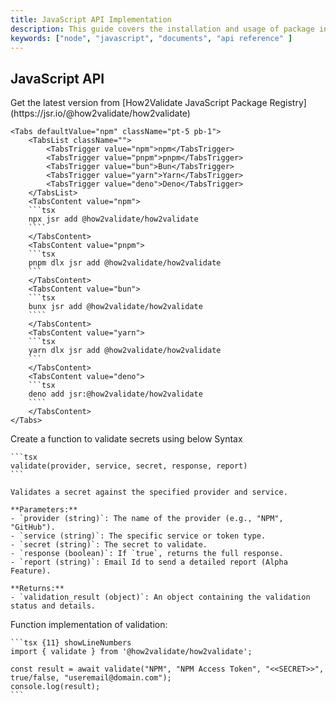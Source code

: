```yaml
---
title: JavaScript API Implementation
description: This guide covers the installation and usage of package in JavaScript.
keywords: ["node", "javascript", "documents", "api reference" ]
---
```


## JavaScript API

<Step>
  <StepItem title="Install How2Validate dependency">
    Get the latest version from [How2Validate JavaScript Package Registry](https://jsr.io/@how2validate/how2validate)

    <Tabs defaultValue="npm" className="pt-5 pb-1">
        <TabsList className="">
            <TabsTrigger value="npm">npm</TabsTrigger>
            <TabsTrigger value="pnpm">pnpm</TabsTrigger>
            <TabsTrigger value="bun">Bun</TabsTrigger>
            <TabsTrigger value="yarn">Yarn</TabsTrigger>
            <TabsTrigger value="deno">Deno</TabsTrigger>
        </TabsList>
        <TabsContent value="npm">
        ```tsx 
        npx jsr add @how2validate/how2validate
        ````
        </TabsContent>
        <TabsContent value="pnpm">
        ```tsx 
        pnpm dlx jsr add @how2validate/how2validate
        ```
        </TabsContent>
        <TabsContent value="bun">
        ```tsx 
        bunx jsr add @how2validate/how2validate
        ````
        </TabsContent>
        <TabsContent value="yarn">
        ```tsx 
        yarn dlx jsr add @how2validate/how2validate
        ```
        </TabsContent>
        <TabsContent value="deno">
        ```tsx 
        deno add jsr:@how2validate/how2validate
        ````
        </TabsContent>
    </Tabs>


  </StepItem>

  <StepItem title="Create Function">
    Create a function to validate secrets using below Syntax

    ```tsx
    validate(provider, service, secret, response, report)
    ```

    Validates a secret against the specified provider and service.

    **Parameters:**
    - `provider (string)`: The name of the provider (e.g., "NPM", "GitHub").
    - `service (string)`: The specific service or token type.
    - `secret (string)`: The secret to validate.
    - `response (boolean)`: If `true`, returns the full response.
    - `report (string)`: Email Id to send a detailed report (Alpha Feature).

    **Returns:**
    - `validation_result (object)`: An object containing the validation status and details.

  </StepItem>

  <StepItem title="Sample Function">
    Function implementation of validation:

    ```tsx {11} showLineNumbers
    import { validate } from '@how2validate/how2validate';
 
    const result = await validate("NPM", "NPM Access Token", "<<SECRET>>", true/false, "useremail@domain.com");
    console.log(result);
    ```

  </StepItem>
</Step>
